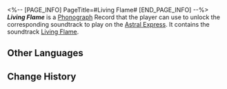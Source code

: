 <%-- [PAGE_INFO]
PageTitle=#Living Flame#
[END_PAGE_INFO] --%>
{{Item Infobox
|title       = ''Living Flame''
|id          = 210386
|image       = Item Living Flame.png{{subst:void|<!--$UPLOAD:<<SpriteOutput/ItemFigures/210001.png>-<Item Living Flame.png>-<Item Icons>>-->}}
|type        = Disk
|invCategory = Valuables
|rarity      = 3
|effect      = 
|description = A record that can be played on the Express' phonograph. It might be a chance acquisition or a gift from someone else. All sorts of memories surge up when the music plays &mdash; the smiles, encounters, touches, and the excitement of battle. Maybe that is why people still collect records even as society rapidly advances.<br />The current record contains the track "Living Flame."
}}
{{Description|''The world burns according to a certain scale and extinguishes at a certain scale. Yet, without struggle and opposition, the world would perish.''}}
'''''Living Flame''''' is a [[Phonograph]] Record that the player can use to unlock the corresponding soundtrack to play on the [[Astral Express]]. It contains the soundtrack [[Living Flame]].

==Other Languages==
{{Other Languages
|en   = ''Living Flame''
|zhs  = 《活火》
|zht  = 〈活火〉
|ja   = 『活火』
|ko   = ≪활화≫
|es   = Fuego vivo
|fr   = ''Living Flame''
|ru   = Living Flame
|th   = "Living Flame"
|vi   = "Ngọn Lửa Sự Sống"
|de   = „Lebende Flamme“
|id   = "Living Flame"
|pt   = "Living Flame"
}}

==Change History==
{{Change History|3.0}}